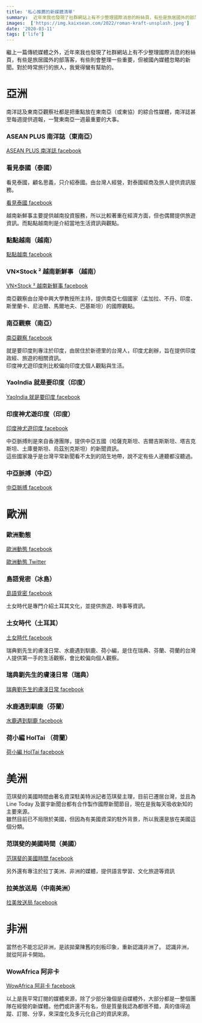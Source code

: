 ```yaml
---
title: '私心推薦的新媒體清單'
summary:  近年來我也發現了社群網站上有不少整理國際消息的粉絲頁，有些是旅居國外的部落客，有些則會整理一些重要，但被國內媒體忽略的新聞。對於時常旅行的旅人，我覺得蠻有幫助的。
images:  ['https://img.kaixsean.com/2022/roman-kraft-unsplash.jpeg']
date: '2020-03-11'
tags: ['life']
--- 
```

繼上一篇傳統媒體之外，近年來我也發現了社群網站上有不少整理國際消息的粉絲頁，有些是旅居國外的部落客，有些則會整理一些重要，但被國內媒體忽略的新聞。對於時常旅行的旅人，我覺得蠻有幫助的。

# 亞洲

南洋誌及東南亞觀察社都是把重點放在東南亞（或東協）的綜合性媒體，南洋誌甚至每週提供週報，一覽東南亞一週最重要的大事。

### ASEAN PLUS 南洋誌（東南亞）

[ASEAN PLUS 南洋誌 facebook](https://www.facebook.com/AseanPlusJournal/)

### 看見泰國（泰國）

看見泰國，顧名思義，只介紹泰國。由台灣人經營，對泰國經商及旅人提供資訊服務。

[看見泰國 facebook](https://www.facebook.com/visionthai/)

越南新鮮事主要提供越南投資服務，所以比較著重在經濟方面，但也偶爾提供旅遊資訊。而點點越南則是介紹當地生活資訊與觀點。

### 點點越南（越南）

[點點越南 facebook](https://www.facebook.com/click.simplelife/)

### VN×Stock ² 越南新鮮事 （越南）

[VN×Stock ² 越南新鮮事 facebook](https://www.facebook.com/VNStock-²-越南新鮮事-2258350741076492)

南亞觀察由台灣中興大學教授所主持，提供南亞七個國家（孟加拉、不丹、印度、斯里蘭卡、尼泊爾、馬爾地夫、巴基斯坦）的國際觀點。

### 南亞觀察（南亞）

[南亞觀察 facebook](https://www.facebook.com/sawintaiwan/)

就是要印度則專注於印度，由居住於新德里的台灣人，印度尤創辦，旨在提供印度政經、旅遊的相關資訊。  
印度神尤遊印度則比較偏向印度尤個人觀點與生活。

### YaoIndia 就是要印度（印度）
[YaoIndia 就是要印度 facebook](https://www.facebook.com/yaoindia/)

### 印度神尤遊印度（印度）
[印度神尤遊印度 facebook](https://www.facebook.com/yoyoindia2013/)

中亞脈搏則是來自香港團隊，提供中亞五國（哈薩克斯坦、吉爾吉斯斯坦、塔吉克斯坦、土庫曼斯坦、烏茲別克斯坦）的新聞資訊。  
這些國家幾乎是台灣平常新聞看不太到的陌生地帶，說不定有些人連聽都沒聽過。

### 中亞脈搏（中亞）

[中亞脈搏 facebook](https://www.facebook.com/CentralAsiaPulse/)

# 歐洲

### 歐洲動態

[歐洲動態 facebook](https://www.facebook.com/europechinese/)

[歐洲動態 Twitter](https://twitter.com/europechinese)

### 島語覓密（冰島）

[島語覓密 facebook](https://zh-tw.facebook.com/unlockiceland/)

土女時代是專門介紹土耳其文化，並提供旅遊、時事等資訊。

### 土女時代（土耳其）

[土女時代 facebook](https://www.facebook.com/turkkizlaritw/)

瑞典劉先生的膚淺日常、水鹿遇到馴鹿、荷小編，是住在瑞典、芬蘭、荷蘭的台灣人提供第一手的生活觀察，會比較偏向個人觀察。

### 瑞典劉先生的膚淺日常（瑞典）

[瑞典劉先生的膚淺日常 facebook](https://www.facebook.com/SwedenTaiwan/)

### 水鹿遇到馴鹿（芬蘭）

[水鹿遇到馴鹿 facebook](https://www.facebook.com/deerporo/)

### 荷小編 HolTai （荷蘭）

[荷小編 HolTai facebook](https://www.facebook.com/TaiHollan/)

# 美洲

范琪斐的美國時間由著名資深駐美特派記者范琪斐主理，目前已遷居台灣，並且為 Line Today 及寰宇新聞台都有合作製作國際新聞節目，現在是我每天吸收新知的主要來源。  
雖然目前已不局限於美國，但因為有美國資深的駐外背景，所以我還是放在美國這個分類。

### 范琪斐的美國時間（美國）

[范琪斐的美國時間 facebook](https://www.facebook.com/fanamericantime/)

另外還有專注於拉丁美洲、非洲的媒體，提供語言學習、文化旅遊等資訊

### 拉美放送局（中南美洲）

[拉美放送局 facebook](https://www.facebook.com/vivalatinotw/)

# 非洲

當然也不能忘記非洲，是該拋棄陳舊的刻板印象，重新認識非洲了。
認識非洲，就從阿非卡開始。

### WowAfrica 阿非卡

[WowAfrica 阿非卡 facebook](https://www.facebook.com/wowafrica.tw/)

以上是我平常訂閱的媒體來源，除了少部分幾個是自媒體外，大部分都是一整個團隊在經營的新媒體。他們或許還不有名，但是質量我認為都很不錯，真的值得追蹤、訂閱、分享，來深度化及多元化自己的資訊來源。
